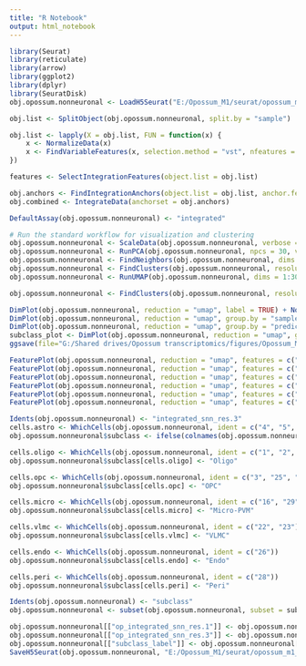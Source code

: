 ```yaml
---
title: "R Notebook"
output: html_notebook
---
```


```r

library(Seurat)
library(reticulate)
library(arrow)
library(ggplot2)
library(dplyr)
library(SeuratDisk)
obj.opossum.nonneuronal <- LoadH5Seurat("E:/Opossum_M1/seurat/opossum_m1_nonneuronal.h5Seurat")

```


```r

obj.list <- SplitObject(obj.opossum.nonneuronal, split.by = "sample")

obj.list <- lapply(X = obj.list, FUN = function(x) {
    x <- NormalizeData(x)
    x <- FindVariableFeatures(x, selection.method = "vst", nfeatures = 3000)
})

features <- SelectIntegrationFeatures(object.list = obj.list)

```


```r

obj.anchors <- FindIntegrationAnchors(object.list = obj.list, anchor.features = features)
obj.combined <- IntegrateData(anchorset = obj.anchors)

```


```r

DefaultAssay(obj.opossum.nonneuronal) <- "integrated"

# Run the standard workflow for visualization and clustering
obj.opossum.nonneuronal <- ScaleData(obj.opossum.nonneuronal, verbose = FALSE)
obj.opossum.nonneuronal <- RunPCA(obj.opossum.nonneuronal, npcs = 30, verbose = FALSE)
obj.opossum.nonneuronal <- FindNeighbors(obj.opossum.nonneuronal, dims = 1:30, graph.name = "integrated_snn")
obj.opossum.nonneuronal <- FindClusters(obj.opossum.nonneuronal, resolution = 1, algorithm = 4, method = "igraph", graph.name = "integrated_snn")
obj.opossum.nonneuronal <- RunUMAP(obj.opossum.nonneuronal, dims = 1:30, method="umap-learn")

```


```r

obj.opossum.nonneuronal <- FindClusters(obj.opossum.nonneuronal, resolution = 3, algorithm = 4, method = "igraph", graph.name = "integrated_snn")

```


```r

DimPlot(obj.opossum.nonneuronal, reduction = "umap", label = TRUE) + NoLegend() + xlim(-18, 18) + ylim(-18, 18) + coord_equal()
DimPlot(obj.opossum.nonneuronal, reduction = "umap", group.by = "sample") + xlim(-18, 18) + ylim(-18, 18) + coord_equal()
DimPlot(obj.opossum.nonneuronal, reduction = "umap", group.by = "predicted_doublets") + xlim(-18, 18) + ylim(-18, 18) + coord_equal()
subclass_plot <- DimPlot(obj.opossum.nonneuronal, reduction = "umap", group.by = "subclass", label = TRUE, cols = c("#F8766D", "#CD9600", "#7CAE00", "#00BE67", "#00BFC4", "#00A9FF", "#FF61CC")) + NoLegend() + xlim(-15, 15) + ylim(-18, 12) + coord_equal()
ggsave(file="G:/Shared drives/Opossum transcriptomics/figures/Opossum_M1_Nonneuronal_Subclass.svg", plot=subclass_plot, width=4, height=4)

```


```r

FeaturePlot(obj.opossum.nonneuronal, reduction = "umap", features = c("Csf1r")) + xlim(-15, 15) + ylim(-15, 15) + coord_equal() # microglia
FeaturePlot(obj.opossum.nonneuronal, reduction = "umap", features = c("Mog")) + xlim(-15, 15) + ylim(-15, 15) + coord_equal() # oligodendrocytes
FeaturePlot(obj.opossum.nonneuronal, reduction = "umap", features = c("Pdgfra")) + xlim(-15, 15) + ylim(-15, 15) + coord_equal() # OPC
FeaturePlot(obj.opossum.nonneuronal, reduction = "umap", features = c("Aqp4")) + xlim(-15, 15) + ylim(-15, 15) + coord_equal() # astrocytes
FeaturePlot(obj.opossum.nonneuronal, reduction = "umap", features = c("Col1a1")) + xlim(-15, 15) + ylim(-15, 15) + coord_equal() # VLMC
FeaturePlot(obj.opossum.nonneuronal, reduction = "umap", features = c("Tek")) + xlim(-15, 15) + ylim(-15, 15) + coord_equal() # endothelial

```


```r

Idents(obj.opossum.nonneuronal) <- "integrated_snn_res.3"
cells.astro <- WhichCells(obj.opossum.nonneuronal, ident = c("4", "5", "7", "9", "12", "14", "15", "17", "21", "27"))
obj.opossum.nonneuronal$subclass <- ifelse(colnames(obj.opossum.nonneuronal) %in% cells.astro, "Astro", "ambiguous")

cells.oligo <- WhichCells(obj.opossum.nonneuronal, ident = c("1", "2", "6", "8", "10", "11", "13", "18", "19", "20", "24", "31"))
obj.opossum.nonneuronal$subclass[cells.oligo] <- "Oligo"

cells.opc <- WhichCells(obj.opossum.nonneuronal, ident = c("3", "25", "30"))
obj.opossum.nonneuronal$subclass[cells.opc] <- "OPC"

cells.micro <- WhichCells(obj.opossum.nonneuronal, ident = c("16", "29", "32"))
obj.opossum.nonneuronal$subclass[cells.micro] <- "Micro-PVM"

cells.vlmc <- WhichCells(obj.opossum.nonneuronal, ident = c("22", "23"))
obj.opossum.nonneuronal$subclass[cells.vlmc] <- "VLMC"

cells.endo <- WhichCells(obj.opossum.nonneuronal, ident = c("26"))
obj.opossum.nonneuronal$subclass[cells.endo] <- "Endo"

cells.peri <- WhichCells(obj.opossum.nonneuronal, ident = c("28"))
obj.opossum.nonneuronal$subclass[cells.peri] <- "Peri"

Idents(obj.opossum.nonneuronal) <- "subclass"
obj.opossum.nonneuronal <- subset(obj.opossum.nonneuronal, subset = subclass != "ambiguous")

```


```r

obj.opossum.nonneuronal[["op_integrated_snn_res.1"]] <- obj.opossum.nonneuronal[["integrated_snn_res.1"]]
obj.opossum.nonneuronal[["op_integrated_snn_res.3"]] <- obj.opossum.nonneuronal[["integrated_snn_res.3"]]
obj.opossum.nonneuronal[["subclass_label"]] <- obj.opossum.nonneuronal[["subclass"]]
SaveH5Seurat(obj.opossum.nonneuronal, "E:/Opossum_M1/seurat/opossum_m1_nonneuronal.h5seurat", overwrite = TRUE, verbose = TRUE)

```

